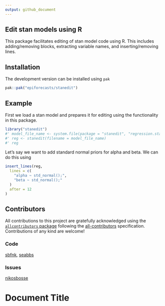 ```yaml
---
output: github_document
---
```


## Edit stan models using R

This package facilitates editing of stan model code using R. This includes adding/removing blocks, extracting variable names, and inserting/removing lines.

## Installation

The development version can be installed using `pak`
```r
pak::pak("epiforecasts/stanedit")
```

## Example

First we load a stan model and prepares it for editing using the functionality in this package.

```r
library("stanedit")
#' model_file_name <- system.file(package = "stanedit", "regression.stan")
#' reg <- stanedit(filename = model_file_name)
#' reg
```

Let's say we want to add standard normal priors for alpha and beta.
We can do this using

```r
insert_lines(reg,
  lines = c(
    "alpha ~ std_normal();",
    "beta ~ std_normal();"
  )
  after = 12
)
```

## Contributors


<!-- ALL-CONTRIBUTORS-LIST:START - Do not remove or modify this section -->
<!-- prettier-ignore-start -->
<!-- markdownlint-disable -->

All contributions to this project are gratefully acknowledged using the [`allcontributors` package](https://github.com/ropensci/allcontributors) following the [all-contributors](https://allcontributors.org) specification. Contributions of any kind are welcome!

### Code


<a href="https://github.com/epiforecasts/qrensemble/commits?author=sbfnk">sbfnk</a>, 
<a href="https://github.com/epiforecasts/qrensemble/commits?author=seabbs">seabbs</a>



### Issues


<a href="https://github.com/epiforecasts/qrensemble/issues?q=is%3Aissue+commenter%3Anikosbosse">nikosbosse</a>


<!-- markdownlint-enable -->
<!-- prettier-ignore-end -->
<!-- ALL-CONTRIBUTORS-LIST:END -->

# Document Title
